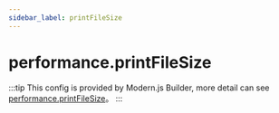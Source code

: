 ```yaml
---
sidebar_label: printFileSize
---
```


# performance.printFileSize

:::tip
This config is provided by Modern.js Builder, more detail can see [performance.printFileSize](https://modernjs.dev/builder/en/api/config-performance.html#performance-printfilesize)。
:::


<Main />

